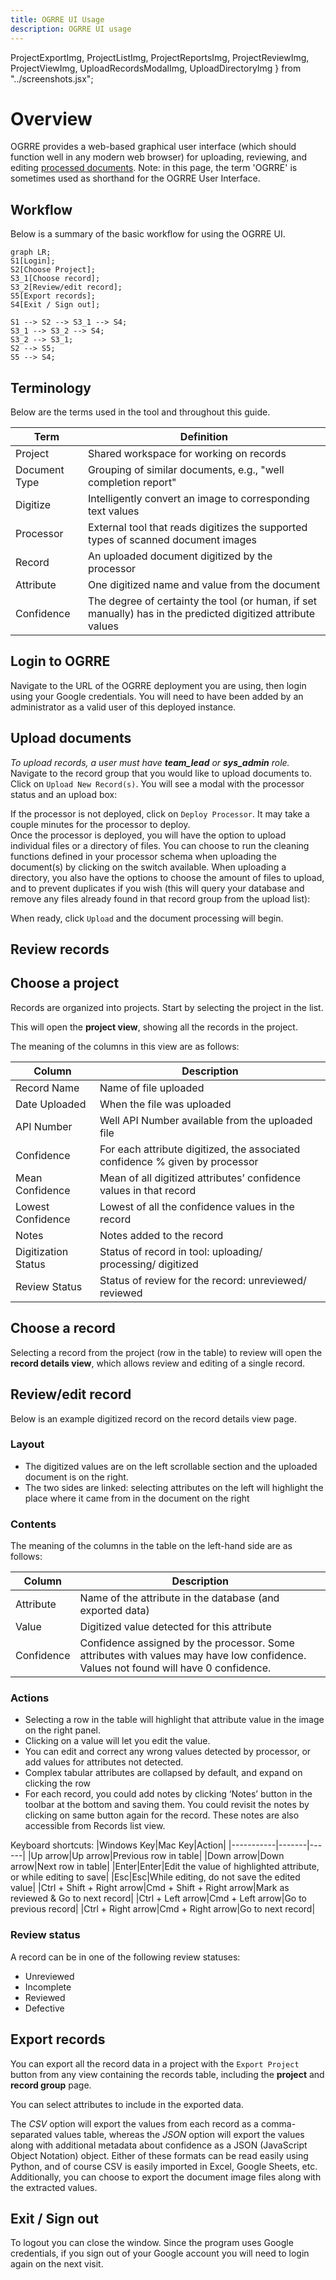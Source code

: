 ```yaml
---
title: OGRRE UI Usage
description: OGRRE UI usage
---
```


  ProjectExportImg,
  ProjectListImg,
  ProjectReportsImg,
  ProjectReviewImg,
  ProjectViewImg,
  UploadRecordsModalImg,
  UploadDirectoryImg
} from "../screenshots.jsx";

# Overview

OGRRE provides a web-based graphical user interface (which should function well in any modern web browser)
for uploading, reviewing, and editing [processed documents](processing.mdx). Note: in this page,
the term 'OGRRE' is sometimes used as shorthand for the OGRRE User Interface.

## Workflow

Below is a summary of the basic workflow for using the OGRRE UI.

```mermaid
graph LR;
S1[Login];
S2[Choose Project];
S3_1[Choose record];
S3_2[Review/edit record];
S5[Export records];
S4[Exit / Sign out];

S1 --> S2 --> S3_1 --> S4;
S3_1 --> S3_2 --> S4;
S3_2 --> S3_1;
S2 --> S5;
S5 --> S4;
```

## Terminology

Below are the terms used in the tool and throughout this guide.

|Term|Definition|
|----|----------|
|Project|Shared workspace for working on records|
|Document Type|Grouping of similar documents, e.g., "well completion report"|
|Digitize|Intelligently convert an image to corresponding text values|
|Processor|External tool that reads digitizes the supported types of scanned document images |
|Record|An uploaded document digitized by the processor|
|Attribute|One digitized name and value from the document|
|Confidence|The degree of certainty the tool (or human, if set manually) has in the predicted digitized attribute values|

## Login to OGRRE

Navigate to the URL of the OGRRE deployment you are using, then
login using your Google credentials.
You will need to have been added by an administrator as a valid user of this deployed instance.

## Upload documents

*To upload records, a user must have **team_lead** or **sys_admin** role.* \
Navigate to the record group that you would like to upload documents to. Click on `Upload New Record(s)`. You will see a modal with the processor status and an upload box:

<UploadRecordsModalImg/>

If the processor is not deployed, click on `Deploy Processor`. It may take a couple minutes for the processor to deploy. \
Once the processor is deployed, you will have the option to upload individual files or a directory of files. You can choose to run the cleaning functions defined in your processor schema when uploading the document(s) by clicking on the switch available. When uploading a directory, you also have the options to choose the amount of files to upload, and to prevent duplicates if you wish (this will query your database and remove any files already found in that record group from the upload list):

<UploadDirectoryImg/>

When ready, click `Upload` and the document processing will begin.

## Review records

## Choose a project

Records are organized into projects.
Start by selecting the project in the list.

<ProjectListImg />


This will open the **project view**, showing all the records in the project.

<ProjectViewImg />

The meaning of the columns in this view are as follows:

|Column|Description|
|------|-----------|
|Record Name|Name of file uploaded|
|Date Uploaded|When the file was uploaded|
|API Number|Well API Number available from the uploaded file|
|Confidence|For each attribute digitized, the associated confidence % given by processor|
|Mean Confidence|Mean of all digitized attributes’ confidence values in that record|
|Lowest Confidence|Lowest of all the confidence values in the record|
|Notes|Notes added to the record|
|Digitization Status|Status of record in tool: uploading/ processing/ digitized|
|Review Status|Status of review for the record: unreviewed/ reviewed|

## Choose a record

Selecting a record from the project (row in the table) to review will open the **record details view**,
which allows review and editing of a single record.

## Review/edit record

Below is an example digitized record on the record details view page.

<ProjectReviewImg />

### Layout

  - The digitized values are on the left scrollable section and the uploaded document is on the right.
  - The two sides are linked: selecting attributes on the left will highlight the place where it came from in the document on the right

### Contents

The meaning of the columns in the table on the left-hand side are as follows:

|Column|Description|
|------|-----------|
|Attribute|Name of the attribute in the database (and exported data)|
|Value|Digitized value detected for this attribute|
|Confidence|Confidence assigned by the processor. Some attributes with values may have low confidence. Values not found will have 0 confidence.|

### Actions

* Selecting a row in the table will highlight that attribute value in the image on the right panel.
* Clicking on a value will let you edit the value.
* You can edit and correct any wrong values detected by processor, or add values for attributes not detected.
* Complex tabular attributes are collapsed by default, and expand on clicking the row
* For each record, you could add notes by clicking ‘Notes’ button in the toolbar at the bottom and saving them. You could revisit the notes by clicking on same button again for the record. These notes are also accessible from Records list view.

Keyboard shortcuts:
|Windows Key|Mac Key|Action|
|-----------|-------|------|
|Up arrow|Up arrow|Previous row in table|
|Down arrow|Down arrow|Next row in table|
|Enter|Enter|Edit the value of highlighted attribute, or while editing to save|
|Esc|Esc|While editing, do not save the edited value|
|Ctrl + Shift + Right arrow|Cmd + Shift + Right arrow|Mark as reviewed & Go to next record|
|Ctrl + Left arrow|Cmd + Left arrow|Go to previous record|
|Ctrl + Right arrow|Cmd + Right arrow|Go to next record|

### Review status

A record can be in one of the following review statuses:

* Unreviewed
* Incomplete
* Reviewed
* Defective

## Export records

You can export all the record data in a project with the `Export Project` button from any view containing the records table, including the **project** and **record group** page.

<ProjectExportImg />

You can select attributes to include in the exported data.

The *CSV* option will export the values from each record as a comma-separated values table, whereas
the *JSON* option will export the values along with additional metadata about confidence
as a JSON (JavaScript Object Notation) object. Either of these formats can be read easily
using Python, and of course CSV is easily imported in Excel, Google Sheets, etc. Additionally, you can choose to export the document image files along with the extracted values.

## Exit / Sign out

To logout you can close the window. Since the program uses Google credentials, if you 
sign out of your Google account you will need to login again on the next visit.
